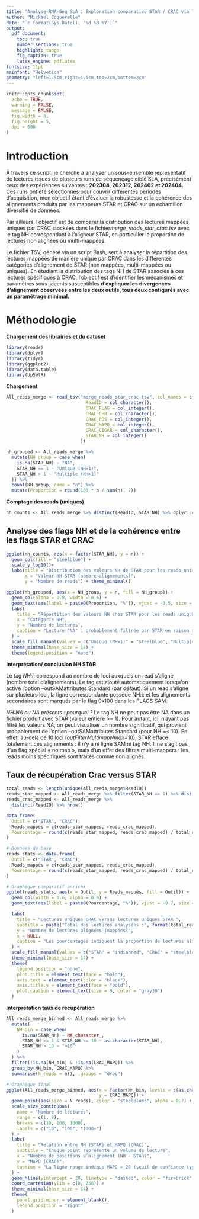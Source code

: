 ```yaml
---
title: "Analyse RNA-Seq SLA : Exploration comparative STAR / CRAC via le tag NH"
author: "Mickael Coquerelle"
date: "`r format(Sys.Date(), '%d %B %Y')`"
output:
  pdf_document:
    toc: true
    number_sections: true
    highlight: tango
    fig_caption: true
    latex_engine: pdflatex
fontsize: 11pt
mainfont: "Helvetica"
geometry: "left=1.5cm,right=1.5cm,top=2cm,bottom=2cm"
---
```


```r
knitr::opts_chunk$set(
  echo = TRUE,
  warning = FALSE,
  message = FALSE,
  fig.width = 8,
  fig.height = 5,
  dpi = 600
)
```

# Introduction 
À travers ce script, je cherche à analyser un sous-ensemble représentatif de lectures issues de plusieurs runs de séquençage ciblé SLA, précisément ceux des expériences suivantes : **202304, 202312, 202402 et 202404.**
Ces runs ont été sélectionnés pour couvrir différentes périodes d'acquisition, mon objectif étant d’évaluer la robustesse et la cohérence des alignements produits par les mappeurs STAR et CRAC sur un échantillon diversifié de données.

Par ailleurs, l'objectif est de comparer la distribution des lectures mappées uniques par CRAC stockées dans le fichier*merge_reads_star_crac.tsv* avec le tag NH correspondant à l'aligneur STAR, en particulier la proportion de lectures non alignées ou multi-mappées.

Le fichier TSV, généré via un script Bash, sert à analyser la répartition des lectures mappées de manière unique par CRAC dans les différentes catégories d’alignement de STAR (non mappées, multi-mappées ou uniques).
En étudiant la distribution des tags NH de STAR associés à ces lectures spécifiques à CRAC, l’objectif est d’identifier les mécanismes et paramètres sous-jacents susceptibles **d’expliquer les divergences d’alignement observées entre les deux outils, tous deux configurés avec un paramétrage minimal.**

# Méthodologie 

**Chargement des librairies et du dataset**
```r
library(readr)
library(dplyr)
library(tidyr)
library(ggplot2)
library(data.table)
library(UpSetR)
```

**Chargement**
```r
All_reads_merge <- read_tsv("merge_reads_star_crac.tsv", col_names = c("ReadID", "CRAC_FLAG", "CRAC_CHR", "CRAC_POS", "CRAC_MAPQ", "CRAC_CIGAR", "STAR_NH"), col_types = cols(
                              ReadID = col_character(),
                              CRAC_FLAG = col_integer(),
                              CRAC_CHR = col_character(),
                              CRAC_POS = col_integer(),
                              CRAC_MAPQ = col_integer(),
                              CRAC_CIGAR = col_character(),
                              STAR_NH = col_integer() 
                            ))
```

```r
nh_grouped <- All_reads_merge %>%
  mutate(NH_group = case_when(
    is.na(STAR_NH) ~ "NA",
    STAR_NH == 1 ~ "Unique (NH=1)",
    STAR_NH > 1 ~ "Multiple (NH>1)"
  )) %>%
  count(NH_group, name = "n") %>%
  mutate(Proportion = round(100 * n / sum(n), 2))
```

**Comptage des reads (uniques)**
```r
nh_counts <- All_reads_merge %>% distinct(ReadID, STAR_NH) %>% dplyr::count(STAR_NH, name ="n")
```

## Analyse des flags NH et de la cohérence entre les flags STAR et CRAC
```r
ggplot(nh_counts, aes(x = factor(STAR_NH), y = n)) +
  geom_col(fill = "steelblue") +
  scale_y_log10()+
  labs(title = "Distribution des valeurs NH de STAR pour les reads uniques CRAC",
       x = "Valeur NH STAR (nombre alignements)",
       y = "Nombre de reads") + theme_minimal()
```

```r

ggplot(nh_grouped, aes(x = NH_group, y = n, fill = NH_group)) +
  geom_col(alpha = 0.8, width = 0.6) +
  geom_text(aes(label = paste0(Proportion, "%")), vjust = -0.5, size = 4.5) +
  labs(
    title = "Répartition des valeurs NH chez STAR pour les reads uniques CRAC",
    x = "Catégorie NH",
    y = "Nombre de lectures",
    caption = "Lecture 'NA' : probablement filtrée par STAR en raison d’un NH > 10 (outFilterMultimapNmax)"
  ) +
  scale_fill_manual(values = c("Unique (NH=1)" = "steelblue", "Multiple (NH>1)" = "darkorange", "NA" = "gray60")) +
  theme_minimal(base_size = 14) +
  theme(legend.position = "none")

```
\newpage

**Interprétation/ conclusion NH STAR**

Le tag *NH:i*: correspond au nombre de loci auxquels un read s’aligne (nombre total d’alignements). Le tag est ajouté automatiquement lorsqu’on active l’option --outSAMattributes Standard (par défaut). Si un read s’aligne sur plusieurs loci, la ligne correspondante possède NH:i:<nombre> et les alignements secondaires sont marqués par le flag 0x100 dans les FLAGS SAM.

*NH:NA ou NA présents : pourquoi ?*
Le tag NH ne peut pas être NA dans un fichier \texttt{SAM/BAM} produit avec STAR (valeur entière >= 1). Pour autant, ici, n’ayant pas filtré les valeurs NA, on peut visualiser un nombre significatif, qui provient probablement de l’option --outSAMattributes Standard (pour NH =< 10). En effet, au-delà de 10 loci (*outFilterMultimapNmax*=10), STAR efface totalement ces alignements : il n’y a ni ligne SAM ni tag NH. Il ne s’agit pas d’un flag spécial « no map », mais d’un effet des filtres multi-mappers : les reads moins spécifiques sont traités comme non alignés.


## Taux de récupération Crac versus STAR 

```r
total_reads <- length(unique(All_reads_merge$ReadID))
reads_star_mapped <- All_reads_merge %>% filter(STAR_NH == 1) %>% distinct(ReadID) %>% nrow()
reads_crac_mapped <- All_reads_merge %>%
  distinct(ReadID) %>% nrow()

data.frame(
  Outil = c("STAR", "CRAC"),
  Reads_mappés = c(reads_star_mapped, reads_crac_mapped),
  Pourcentage = round(c(reads_star_mapped, reads_crac_mapped) / total_reads * 100, 2)
)
```


```r
# Données de base
reads_stats <- data.frame(
  Outil = c("STAR", "CRAC"),
  Reads_mappés = c(reads_star_mapped, reads_crac_mapped),
  Pourcentage = round(c(reads_star_mapped, reads_crac_mapped) / total_reads * 100, 2)
)

# Graphique comparatif enrichi
ggplot(reads_stats, aes(x = Outil, y = Reads_mappés, fill = Outil)) +
  geom_col(width = 0.6, alpha = 0.9) +
  geom_text(aes(label = paste0(Pourcentage, "%")), vjust = -0.7, size = 5, fontface = "bold") +

  labs(
    title = "Lectures uniques CRAC versus lectures uniques STAR ",
    subtitle = paste("Total des lectures analysées :", format(total_reads, big.mark = " ")),
    y = "Nombre de lectures alignées (mappées)",
    x = NULL,
    caption = "Les pourcentages indiquent la proportion de lectures alignées par outil. Les lectures CRAC incluent les alignements primaires (FLAG < 256)."
  ) +
  scale_fill_manual(values = c("STAR" = "indianred", "CRAC" = "steelblue")) +
  theme_minimal(base_size = 14) +
  theme(
    legend.position = "none",
    plot.title = element_text(face = "bold"),
    axis.text = element_text(color = "black"),
    axis.title.y = element_text(face = "bold"),
    plot.caption = element_text(size = 9, color = "gray30")
  )

```

**Interprétation taux de récupération**




```r
All_reads_merge_binned <- All_reads_merge %>%
  mutate(
    NH_bin = case_when(
      is.na(STAR_NH) ~ NA_character_,
      STAR_NH >= 1 & STAR_NH <= 10 ~ as.character(STAR_NH),
      STAR_NH > 10 ~ ">10"
    )
  ) %>%
  filter(!is.na(NH_bin) & !is.na(CRAC_MAPQ)) %>%
  group_by(NH_bin, CRAC_MAPQ) %>%
  summarise(N_reads = n(), .groups = "drop")

# Graphique final
ggplot(All_reads_merge_binned, aes(x = factor(NH_bin, levels = c(as.character(1:10), ">10")), 
                                   y = CRAC_MAPQ)) +
  geom_point(aes(size = N_reads), color = "steelblue3", alpha = 0.7) +
  scale_size_continuous(
    name = "Nombre de lectures",
    range = c(1, 8),
    breaks = c(10, 100, 1000),
    labels = c("10", "100", "1000+")
  ) +
  labs(
    title = "Relation entre NH (STAR) et MAPQ (CRAC)",
    subtitle = "Chaque point représente un volume de lecture",
    x = "Nombre de positions d’alignement (NH - STAR)",
    y = "MAPQ (CRAC)",
    caption = "La ligne rouge indique MAPQ = 20 (seuil de confiance typique)."
  ) +
  geom_hline(yintercept = 20, linetype = "dashed", color = "firebrick", size = 1) +
  coord_cartesian(ylim = c(0, 256)) +
  theme_minimal(base_size = 14) +
  theme(
    panel.grid.minor = element_blank(),
    legend.position = "right"
  )

```
